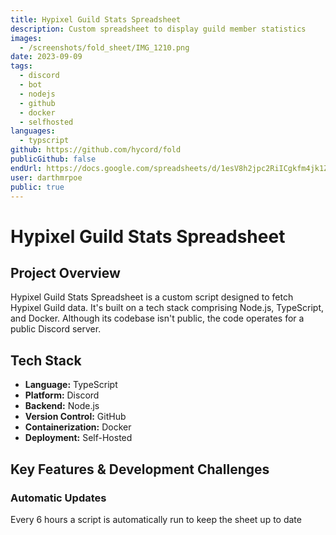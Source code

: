 ```yaml
---
title: Hypixel Guild Stats Spreadsheet
description: Custom spreadsheet to display guild member statistics
images:
  - /screenshots/fold_sheet/IMG_1210.png
date: 2023-09-09
tags:
  - discord
  - bot
  - nodejs
  - github
  - docker
  - selfhosted
languages:
  - typscript
github: https://github.com/hycord/fold
publicGithub: false
endUrl: https://docs.google.com/spreadsheets/d/1esV8h2jpc2RiICgkfm4jk1ZfFhSbqAFhVS_OxE8BuwE/edit?usp=sharing
user: darthmrpoe
public: true
---
```


# Hypixel Guild Stats Spreadsheet

## Project Overview

Hypixel Guild Stats Spreadsheet is a custom script designed to fetch Hypixel Guild data. It's built on a tech stack comprising Node.js, TypeScript, and Docker. Although its codebase isn't public, the code operates for a public Discord server.

## Tech Stack

- **Language:** TypeScript
- **Platform:** Discord
- **Backend:** Node.js
- **Version Control:** GitHub
- **Containerization:** Docker
- **Deployment:** Self-Hosted

## Key Features & Development Challenges

### Automatic Updates

Every 6 hours a script is automatically run to keep the sheet up to date
